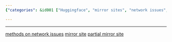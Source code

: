 ```yaml
---
{"categories": &id001 ["Huggingface", "mirror sites", "network issues", "hf-mirror.com", "aliendao.cn", "solutions", "data accessibility"], "category": "Huggingface", "date": "2023-12-03 16:17:26", "description": "This article discusses the use of Huggingface mirror sites to resolve network issues. It provides information on full and partial mirror site options, including https://hf-mirror.com/ for a complete mirror and https://aliendao.cn/#/ for a partial mirror.", "tags": *id001, "title": "Huggingface Mirror Sites"}

---
```


------
[methods on network issues](https://zhuanlan.zhihu.com/p/627688602)
[mirror site](https://hf-mirror.com/)
[partial mirror site](https://aliendao.cn/#/)
